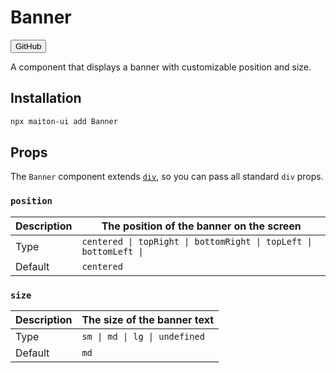 
# Banner

<Button href="https://github.com/builders-garden/maiton-ui/blob/main/components/Banner.tsx">GitHub</Button>

A component that displays a banner with customizable position and size.

## Installation

```sh
npx maiton-ui add Banner
```

## Props

The `Banner` component extends [`div`](https://developer.mozilla.org/en-US/docs/Web/HTML/Element/div), so you can pass all standard `div` props.

### `position`

| Description | The position of the banner on the screen                          |
|-------------|------------------------------------------------------------------ |
| Type        | `centered \| topRight \| bottomRight \| topLeft \| bottomLeft \|` |
| Default     | `centered`                                                        |

### `size`

| Description | The size of the banner text   |
|-------------|------------------------------ |
| Type        | `sm \| md \| lg \| undefined` |
| Default     | `md`                          |
